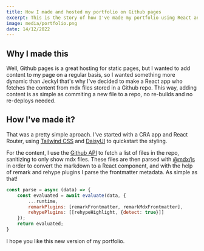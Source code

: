 ```yaml
---
title: How I made and hosted my portfolio on Github pages
excerpt: This is the story of how I've made my portfolio using React and mdx, how I've hosted it on Github and how I can add content to it.
image: media/portfolio.png
date: 14/12/2022
---
```


## Why I made this

Well, Github pages is a great hosting for static pages, but I wanted to add content to my page on a regular basis, so I wanted something more dynamic than Jeckyl that's why I've decided to make a React app who fetches the content from mdx files stored in a Github repo. This way, adding content is as simple as commiting a new file to a repo, no re-builds and no re-deploys needed.


## How I've made it?

That was a pretty simple aproach. I've started with a CRA app and React Router, using [Tailwind CSS](https://tailwindcss.com) and [DaisyUI](https://daisyui.com) to quickstart the styling.

For the content, I use the [Github API](https://docs.github.com/en/rest/repos/contents) to fetch a list of files in the repo, sanitizing to only show mdx files. These files are then parsed with [@mdx/js](https://github.com/mdx-js/mdx) in order to convert the markdown to a React component, and with the help of remark and rehype plugins I parse the frontmatter metadata. As simple as that!

```js
const parse = async (data) => {
    const evaluated = await evaluate(data, { 
        ...runtime, 
        remarkPlugins: [remarkFrontmatter, remarkMdxFrontmatter], 
        rehypePlugins: [[rehypeHighlight, {detect: true}]] 
    });
    return evaluated;
}
```

I hope you like this new version of my portfolio. 
